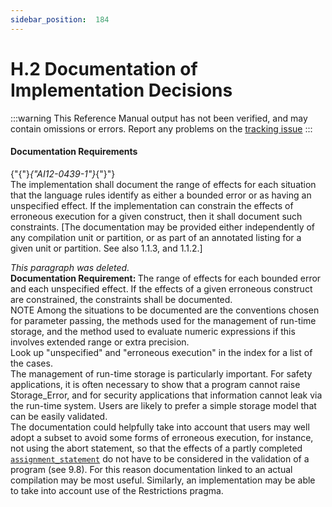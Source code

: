 ---
sidebar_position:  184
---

# H.2 Documentation of Implementation Decisions

:::warning
This Reference Manual output has not been verified,
and may contain omissions or errors.
Report any problems on the [tracking issue](https://github.com/ada-lang-io/ada-lang-io/issues/20)
:::



#### Documentation Requirements

<p>{"{"}<em>{"AI12-0439-1"}</em>{"}"} <br />The implementation shall document the range of effects for each situation that the language rules identify as either a bounded error or as having an unspecified effect. If the implementation can constrain the effects of erroneous execution for a given construct, then it shall document such constraints. [The documentation may be provided either independently of any compilation unit or partition, or as part of an annotated listing for a given unit or partition. See also 1.1.3, and 1.1.2.] <br /></p>

<Admonition type="aarm" aarm="note" title="Note: ">
<em>This paragraph was deleted.</em><br /></Admonition>

<Admonition type="aarm" aarm="note" title="Note: ">
<strong>Documentation Requirement: </strong>The range of effects for each bounded error and each unspecified effect. If the effects of a given erroneous construct are constrained, the constraints shall be documented.<br /></Admonition>

<Admonition type="aarm" aarm="note" title="Note: ">
NOTE   Among the situations to be documented are the conventions chosen for parameter passing, the methods used for the management of run-time storage, and the method used to evaluate numeric expressions if this involves extended range or extra precision.<br /></Admonition>

<Admonition type="aarm" aarm="discussion" title="Discussion: ">
<strong></strong>Look up "unspecified" and "erroneous execution" in the index for a list of the cases.<br /></Admonition>

<Admonition type="aarm" aarm="note" title="Note: ">
The management of run-time storage is particularly important. For safety applications, it is often necessary to show that a program cannot raise Storage_Error, and for security applications that information cannot leak via the run-time system. Users are likely to prefer a simple storage model that can be easily validated.<br /></Admonition>

<Admonition type="aarm" aarm="note" title="Note: ">
The documentation could helpfully take into account that users may well adopt a subset to avoid some forms of erroneous execution, for instance, not using the abort statement, so that the effects of a partly completed <code><a href="../AA-5/AA-5.2#S0173">assignment_statement</a></code> do not have to be considered in the validation of a program (see 9.8). For this reason documentation linked to an actual compilation may be most useful. Similarly, an implementation may be able to take into account use of the Restrictions pragma. <br /></Admonition>

